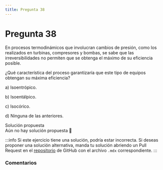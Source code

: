 ```yaml
---
title: Pregunta 38
---
```



# Pregunta 38

<div className="exercise">
En procesos termodinámicos que involucran cambios de presión, como los realizados en turbinas,
compresores y bombas, se sabe que las irreversibilidades no permiten que se obtenga el máximo
de su eficiencia posible.

¿Qué característica del proceso garantizaría que este tipo de equipos obtengan su máxima
eficiencia?

a) Isoentrópico.

b) Isoentálpico.

c) Isocórico.

d) Ninguna de las anteriores.

</div>

<MDXDetails>
<summary>Solución propuesta</summary>

<div className="exercise">
Aún no hay solución propuesta 🥲
</div>

:::info
Si este ejercicio tiene una solución, podría estar incorrecta. Si deseas proponer una solución alternativa, manda tu solución abriendo
un Pull Request en el [repositorio](https://github.com/crow-rojas/apuntes-fundamentals/pulls) de GitHub con el archivo
`.mdx` correspondiente.
:::

</MDXDetails>

### Comentarios

<Disqus
  url="https://crow-rojas.github.io/apuntes-fundamentals/docs/mathematics/linear-algebra/exercises/2024-2/p08"
  identifier="docs/mathematics/linear-algebra/exercises/2024-2/p08"
  title="2024-2 Álgebra Lineal - Pregunta 08"
/>
